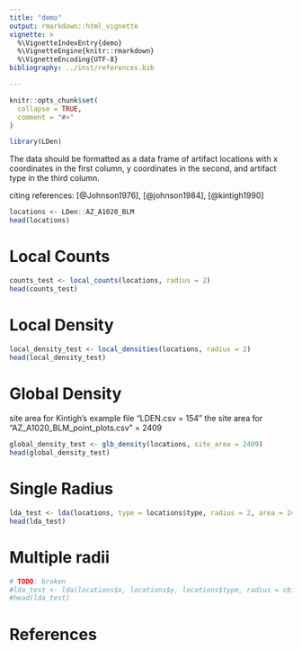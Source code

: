```yaml
---
title: "demo"
output: rmarkdown::html_vignette
vignette: >
  %\VignetteIndexEntry{demo}
  %\VignetteEngine{knitr::rmarkdown}
  %\VignetteEncoding{UTF-8}
bibliography: ../inst/references.bib

---
```


```r
knitr::opts_chunk$set(
  collapse = TRUE,
  comment = "#>"
)
```

```r
library(LDen)
```

The data should be formatted as a data frame of artifact locations with x coordinates in the first column, y coordinates in the second, and artifact type in the third column.


citing references: [@Johnson1976], [@johnson1984], [@kintigh1990]


```r
locations <- LDen::AZ_A1020_BLM
head(locations)
```

# Local Counts

```r
counts_test <- local_counts(locations, radius = 2)
head(counts_test)
```

# Local Density

```r
local_density_test <- local_densities(locations, radius = 2)
head(local_density_test)
```

# Global Density

site area for Kintigh's example file "LDEN.csv = 154"
the site area for "AZ_A1020_BLM_point_plots.csv" = 2409

```r
global_density_test <- glb_density(locations, site_area = 2409)
head(global_density_test)
```

# Single Radius

```r
lda_test <- lda(locations, type = locations$type, radius = 2, area = 2409)
head(lda_test)
```

# Multiple radii


```r
# TODO: broken
#lda_test <- lda(locations$x, locations$y, locations$type, radius = cbind(1,2,5), area = 2409)
#head(lda_test)
```

# References
